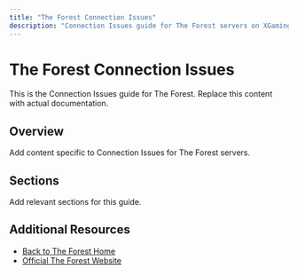 ```yaml
---
title: "The Forest Connection Issues"
description: "Connection Issues guide for The Forest servers on XGamingServer"
---
```


# The Forest Connection Issues

This is the Connection Issues guide for The Forest. Replace this content with actual documentation.

## Overview

Add content specific to Connection Issues for The Forest servers.

## Sections

Add relevant sections for this guide.

## Additional Resources

- [Back to The Forest Home](./index)
- [Official The Forest Website](https://example.com)
